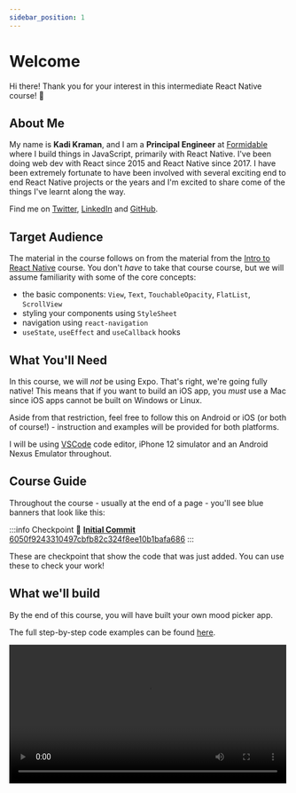 ```yaml
---
sidebar_position: 1
---
```



# Welcome

Hi there! Thank you for your interest in this intermediate React Native course! 🎉

## About Me

My name is **Kadi Kraman**, and I am a **Principal Engineer** at [Formidable](https://formidable.com/) where I build things in JavaScript, primarily with React Native. I've been doing web dev with React since 2015 and React Native since 2017. I have been extremely fortunate to have been involved with several exciting end to end React Native projects or the years and I'm excited to share come of the things I've learnt along the way.

Find me on [Twitter](https://twitter.com/kadikraman), [LinkedIn](https://www.linkedin.com/in/kadi-kraman-922a7277/) and [GitHub](https://github.com/kadikraman).

## Target Audience

The material in the course follows on from the material from the [Intro to React Native](https://kadikraman.github.io/react-native-v2/)
course. You don't _have_ to take that course course, but we will assume familiarity with some of the core concepts:

- the basic components: `View`, `Text`, `TouchableOpacity`, `FlatList`, `ScrollView`
- styling your components using `StyleSheet`
- navigation using `react-navigation`
- `useState`, `useEffect` and `useCallback` hooks

## What You'll Need

In this course, we will _not_ be using Expo. That's right, we're going fully native! This means that if you want to build an iOS app, you _must_ use a Mac since iOS apps cannot be built on Windows or Linux.

Aside from that restriction, feel free to follow this on Android or iOS (or both of course!) - instruction and examples will be provided for both platforms.

I will be using [VSCode](https://code.visualstudio.com/) code editor, iPhone 12 simulator and an Android Nexus Emulator throughout.

## Course Guide

Throughout the course - usually at the end of a page - you'll see blue banners that look like this:

:::info Checkpoint 🔗
[**Initial Commit** 6050f9243310497cbfb82c324f8ee10b1bafa686](https://github.com/kadikraman/mood-tracker/commit/6050f9243310497cbfb82c324f8ee10b1bafa686)
:::

These are checkpoint that show the code that was just added. You can use these to check your work!

## What we'll build

By the end of this course, you will have built your own mood picker app.

The full step-by-step code examples can be found [here](https://github.com/kadikraman/mood-tracker).

<div>
  <video width="500" controls>
    <source src={useBaseUrl("/img/demo.mp4")} type="video/mp4"/>
  </video>
</div>
